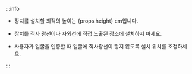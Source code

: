 :::info

* 장치를 설치할 최적의 높이는 {props.height} cm입니다.

* 장치를 직사 광선이나 자외선에 직접 노출된 장소에 설치하지 마세요.

* 사용자가 얼굴을 인증할 때 얼굴에 직사광선이 닿지 않도록 설치 위치를 조정하세요.

:::